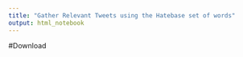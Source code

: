 ```yaml
---
title: "Gather Relevant Tweets using the Hatebase set of words"
output: html_notebook
---
```


#Download 